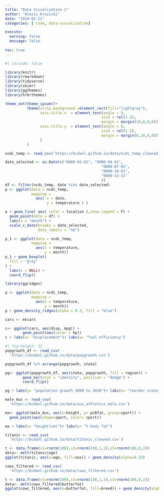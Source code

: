```yaml
---
title: "Data Visualization 1"
author: "Alexis Kruzicki"
date: "2024-02-21"
categories: [ code, data-visualization]

execute: 
  warning: false
  message: false
  
toc: true
---
```

```r
#| include: false

library(knitr)
library(rmarkdown)
library(tidyverse)
library(skimr)
library(ggthemes)
library(hrbrthemes)

theme_set(theme_ipsum()+
          theme(strip.background =element_rect(fill="lightgray"),
                axis.title.x  = element_text(angle = 0,
                                            size = rel(1.5),
                                            margin = margin(10,0,0,0)),
                axis.title.y  = element_text(angle = 0,
                                            size = rel(1.5),
                                            margin = margin(0,10,0,0))
                )
          )
```


```r
ncdc_temp <- read_csv('https://bcdanl.github.io/data/ncdc_temp_cleaned.csv')

```
```r
date_selected <- as.Date(c("0000-01-01", "0000-04-01",
                                            "0000-07-01",
                                            "0000-10-01",
                                            "0000-12-31"
                                            ))
df <- filter(ncdc_temp, date %in% date_selected)
p <- ggplot(data = ncdc_temp,
            mapping = 
              aes( x = date,
                   y = temperature ) )

p + geom_line( aes( color = location ),show.legend = F) +
  geom_point(data = df) +
  labs(x = "month") +
  scale_x_date(breaks = date_selected,
               date_labels = "%b")
```

```r
p_1 <- ggplot(data = ncdc_temp,
            mapping = 
              aes(x = temperature, 
                  y = month))
p_1 + geom_boxplot(
  fill = "grey"
) + 
  labs(x = NULL) + 
  coord_flip()
```

```r
library(ggridges)

p <- ggplot(data = ncdc_temp,
            mapping = 
              aes(x = temperature, 
                  y = month))
p + geom_density_ridges(alpha = 0.3, fill = "blue")
```
```r
cars <- mtcars

c<- ggplot(cars, aes(disp, mpg)) +
        geom_point(aes(color = hp))
c + labs(x= "displacement")+ labs(y= "fuel efficiency")
```
```r
#| fig-height: 12
popgrowth_df <- read_csv(
  'https://bcdanl.github.io/data/popgrowth.csv')

popgrowth_df %>% arrange(popgrowth, state)

pg<- ggplot(popgrowth_df, aes(state, popgrowth, fill = region)) +
        geom_bar(stat = "identity", position = "dodge") +
        coord_flip()

pg + labs(y= "population growth 2000 to 2010")+ labs(x= "reorder state, pop growth")
```

```r
male_Aus <- read_csv(
  'https://bcdanl.github.io/data/aus_athletics_male.csv')

ma<- ggplot(male_Aus, aes(x=height, y= pcBfat, group=sport)) +
  geom_point(aes(shape=sport, color= sport))

ma + labs(x= "height(cm)")+ labs(y= "% body fat")

```

```r
titanic <- read_csv(
  'https://bcdanl.github.io/data/titanic_cleaned.csv')

t <- data.frame(v1=rnorm(100),v2=rnorm(100,1,1),v3=rnorm(100,0,2))
data<- melt(titanic$age)
ggplot(titanic, aes(x=age, fill=sex)) + geom_density(alpha=0.25)
```
```r
cows_filtered <- read_csv(
  'https://bcdanl.github.io/data/cows_filtered.csv')

t <- data.frame(v1=rnorm(100),v2=rnorm(100,1,1),v3=rnorm(100,0,2))
data<- melt(cows_filtered$butterfat)
ggplot(cows_filtered, aes(x=butterfat, fill=breed)) + geom_density(alpha=0.25)
```

